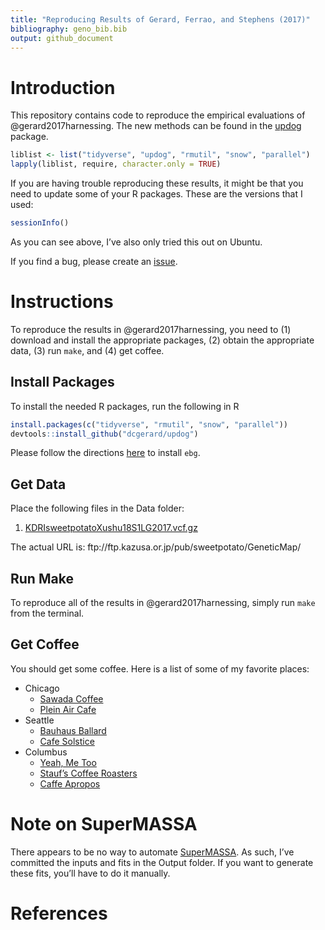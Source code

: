 ```yaml
---
title: "Reproducing Results of Gerard, Ferrao, and Stephens (2017)"
bibliography: geno_bib.bib
output: github_document
---
```


# Introduction

This repository contains code to reproduce the empirical evaluations
of @gerard2017harnessing. The new methods can be found in the
[updog](https://github.com/dcgerard/updog) package.

```r
liblist <- list("tidyverse", "updog", "rmutil", "snow", "parallel")
lapply(liblist, require, character.only = TRUE)
```

If you are having trouble reproducing these results, it might be that you need to update some of your R packages. These are the versions that I used:

```r
sessionInfo()
```

As you can see above, I've also only tried this out on Ubuntu.

If you find a bug, please create an
[issue](https://github.com/dcgerard/reproduce_genotyping/issues).

# Instructions

To reproduce the results in @gerard2017harnessing, you need to (1) download and install the appropriate packages, (2) obtain the appropriate data, (3) run `make`, and (4) get coffee.

## Install Packages

To install the needed R packages, run the following in R

```r
install.packages(c("tidyverse", "rmutil", "snow", "parallel"))
devtools::install_github("dcgerard/updog")
```

Please follow the directions [here](https://github.com/pblischak/polyploid-genotyping/tree/master/ebg) to install `ebg`.

## Get Data

Place the following files in the Data folder:

1. [KDRIsweetpotatoXushu18S1LG2017.vcf.gz](http://sweetpotato-garden.kazusa.or.jp/)

The actual URL is: ftp://ftp.kazusa.or.jp/pub/sweetpotato/GeneticMap/

## Run Make

To reproduce all of the results in @gerard2017harnessing, simply run
`make` from the terminal.

## Get Coffee

You should get some coffee. Here is a list of some of my favorite places:

* Chicago
    - [Sawada Coffee](https://www.yelp.com/biz/sawada-coffee-chicago)
    - [Plein Air Cafe](https://www.yelp.com/biz/plein-air-cafe-and-eatery-chicago-2)
* Seattle
    - [Bauhaus Ballard](https://www.yelp.com/biz/bauhaus-ballard-seattle)
    - [Cafe Solstice](https://www.yelp.com/biz/cafe-solstice-seattle)
* Columbus
    - [Yeah, Me Too](https://www.yelp.com/biz/yeah-me-too-columbus)
    - [Stauf's Coffee Roasters](https://www.yelp.com/biz/staufs-coffee-roasters-columbus-2)
    - [Caffe Apropos](https://www.yelp.com/biz/caff%C3%A9-apropos-columbus-2)
    
    
# Note on SuperMASSA

There appears to be no way to automate [SuperMASSA](http://statgen.esalq.usp.br/SuperMASSA/). As such, I've committed the inputs and fits in the Output folder. If you want to generate these fits, you'll have to do it manually.

# References

